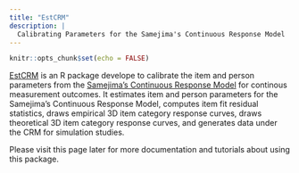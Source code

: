 ```yaml
---
title: "EstCRM"
description: |
  Calibrating Parameters for the Samejima's Continuous Response Model
---
```


```r
knitr::opts_chunk$set(echo = FALSE)
```

[EstCRM](https://cran.r-project.org/web/packages/EstCRM/index.html) is an R package develope to calibrate the item and person parameters from the [Samejima's Continuous Response Model](https://link.springer.com/article/10.1007/BF02291114) for continous measurement outcomes. It estimates item and person parameters for the Samejima's Continuous Response Model, computes item fit residual statistics, draws empirical 3D item category response curves, draws theoretical 3D item category response curves, and generates data under the CRM for simulation studies.

Please visit this page later for more documentation and tutorials about using this package.